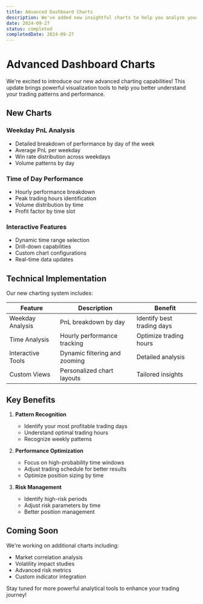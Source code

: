 ```yaml
---
title: Advanced Dashboard Charts
description: We've added new insightful charts to help you analyze your trading performance more effectively. The Weekday PnL Chart allows you to identify which days of the week yield the best results, while the Time of Day PnL Chart helps you pinpoint your most profitable trading hours.
date: 2024-09-27
status: completed
completedDate: 2024-09-27
---
```


# Advanced Dashboard Charts

We're excited to introduce our new advanced charting capabilities! This update brings powerful visualization tools to help you better understand your trading patterns and performance.

## New Charts

### Weekday PnL Analysis
- Detailed breakdown of performance by day of the week
- Average PnL per weekday
- Win rate distribution across weekdays
- Volume patterns by day

### Time of Day Performance
- Hourly performance breakdown
- Peak trading hours identification
- Volume distribution by time
- Profit factor by time slot

### Interactive Features
- Dynamic time range selection
- Drill-down capabilities
- Custom chart configurations
- Real-time data updates

## Technical Implementation

Our new charting system includes:

| Feature | Description | Benefit |
|---------|-------------|----------|
| Weekday Analysis | PnL breakdown by day | Identify best trading days |
| Time Analysis | Hourly performance tracking | Optimize trading hours |
| Interactive Tools | Dynamic filtering and zooming | Detailed analysis |
| Custom Views | Personalized chart layouts | Tailored insights |

## Key Benefits

1. **Pattern Recognition**
   - Identify your most profitable trading days
   - Understand optimal trading hours
   - Recognize weekly patterns

2. **Performance Optimization**
   - Focus on high-probability time windows
   - Adjust trading schedule for better results
   - Optimize position sizing by time

3. **Risk Management**
   - Identify high-risk periods
   - Adjust risk parameters by time
   - Better position management

## Coming Soon

We're working on additional charts including:
- Market correlation analysis
- Volatility impact studies
- Advanced risk metrics
- Custom indicator integration

Stay tuned for more powerful analytical tools to enhance your trading journey! 